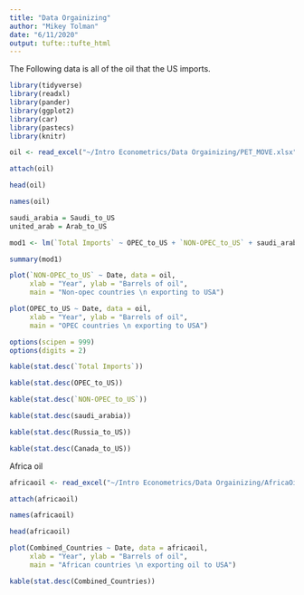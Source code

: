 ---
title: "Data Orgainizing"
author: "Mikey Tolman"
date: "6/11/2020"
output: tufte::tufte_html
---

The Following data is all of the oil that the US imports. 

```{r Set up, message=FALSE, warning=FALSE}

library(tidyverse)
library(readxl)
library(pander)
library(ggplot2)
library(car)
library(pastecs)
library(knitr)

oil <- read_excel("~/Intro Econometrics/Data Orgainizing/PET_MOVE.xlsx")

attach(oil)

head(oil)

names(oil)
```


```{r Involved countries, message=FALSE, warning=FALSE}

saudi_arabia = Saudi_to_US
united_arab = Arab_to_US

mod1 <- lm(`Total Imports` ~ OPEC_to_US + `NON-OPEC_to_US` + saudi_arabia + Russia_to_US + Canada_to_US)

summary(mod1)

plot(`NON-OPEC_to_US` ~ Date, data = oil,
     xlab = "Year", ylab = "Barrels of oil",
     main = "Non-opec countries \n exporting to USA")

plot(OPEC_to_US ~ Date, data = oil,
     xlab = "Year", ylab = "Barrels of oil",
     main = "OPEC countries \n exporting to USA")

```

```{r ranges,message=FALSE, warning=FALSE}
options(scipen = 999)
options(digits = 2)

kable(stat.desc(`Total Imports`))

kable(stat.desc(OPEC_to_US))

kable(stat.desc(`NON-OPEC_to_US`))

kable(stat.desc(saudi_arabia))

kable(stat.desc(Russia_to_US))

kable(stat.desc(Canada_to_US))


```

Africa oil

```{r africa, warning=FALSE, message=FALSE}

africaoil <- read_excel("~/Intro Econometrics/Data Orgainizing/AfricaOil.xlsx")

attach(africaoil)

names(africaoil)

head(africaoil)
```



```{r more africa, warning=FALSE, message=FALSE}


plot(Combined_Countries ~ Date, data = africaoil,
     xlab = "Year", ylab = "Barrels of oil",
     main = "African countries \n exporting oil to USA")


```

```{r data, warning=FALSE, message=FALSE}

kable(stat.desc(Combined_Countries))

```

